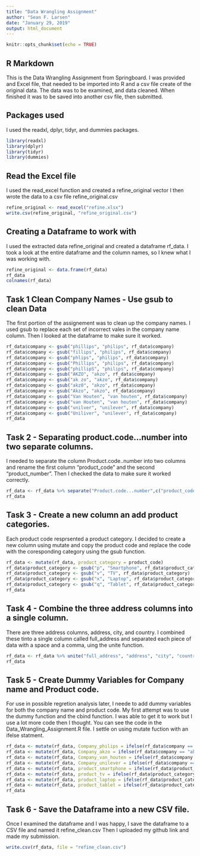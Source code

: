```yaml
---
title: "Data Wrangling Assignment"
author: "Sean F. Larsen"
date: "January 29, 2019"
output: html_document
---
```


```r
knitr::opts_chunk$set(echo = TRUE)
```

## R Markdown

This is the Data Wrangling Assignment from Springboard.  I was provided and Excel file, that needed to be imported into R and a csv file create of the original data.  The data was to be examined, and data cleaned.  When finished it was to be saved into another csv file, then submitted.

## Packages used

I used the readxl, dplyr, tidyr, and dummies packages.


```r
library(readxl)
library(dplyr)
library(tidyr)
library(dummies)
```

## Read the Excel file

I used the read_excel function and created a refine_original vector
I then wrote the data to a csv file refine_original.csv

```r
refine_original <- read_excel("refine.xlsx")
write.csv(refine_original, "refine_original.csv")
```

## Creating a Dataframe to work with

I used the extracted data refine_original and created a dataframe rf_data.
I took a look at the entire dataframe and the column names, so I knew what I was working with.

```r
refine_original <- data.frame(rf_data)
rf_data
colnames(rf_data)
```

## Task 1 Clean Company Names - Use gsub to clean Data

The first portion of the assignement was to clean up the company names.  I used gsub to replace each set of incorrect vales in the company name column. Then I looked at the dataframe to make sure it worked.

```r
rf_data$company <- gsub("phillips", "philips", rf_data$company)
rf_data$company <- gsub("fillips", "philips", rf_data$company)
rf_data$company <- gsub("phlips", "philips", rf_data$company)
rf_data$company <- gsub("Phillips", "philips", rf_data$company)
rf_data$company <- gsub("phillipS", "philips", rf_data$company)
rf_data$company <- gsub("AKZO", "akzo", rf_data$company)
rf_data$company <- gsub("ak zo", "akzo", rf_data$company)
rf_data$company <- gsub("akz0", "akzo", rf_data$company)
rf_data$company <- gsub("Akzo", "akzo", rf_data$company)
rf_data$company <- gsub("Van Houten", "van houten", rf_data$company)
rf_data$company <- gsub("van Houten", "van houten", rf_data$company)
rf_data$company <- gsub("unilver", "unilever", rf_data$company)
rf_data$company <- gsub("Uniliver", "unilever", rf_data$company)
rf_data
```


## Task 2 - Separating product.code...number into two separate columns.

I needed to separate the column Product.code..number into two columns and rename the first column "product_code" and the second "product_number". Then I checked the data to make sure it worked correctly.

```r
rf_data <- rf_data %>% separate("Product.code...number",c("product_code", "product_number"),"-", remove = TRUE)
rf_data
```

## Task 3 - Create a new column an add product categories.

Each product code resprsented a product category.  I decided to create a new column using mutate and copy the product code and replace the code with the coresponding category using the gsub function.

```r
rf_data <- mutate(rf_data, product_category = product_code)
rf_data$product_category <- gsub("p", "Smartphone", rf_data$product_category)
rf_data$product_category <- gsub("v", "TV", rf_data$product_category)
rf_data$product_category <- gsub("x", "Laptop", rf_data$product_category)
rf_data$product_category <- gsub("q", "Tablet", rf_data$product_category)
rf_data
```

## Task 4 - Combine the three address columns into a single column.

There are three address columns, address, city, and country.  I combined these tinto a single column called full_address and separated each piece of data with a space and a comma, uing the unite function.

```r
rf_data <- rf_data %>% unite("full_address", "address", "city", "country", sep = ", ")
rf_data
```

## Task 5 - Create Dummy Variables for Company name and Product code.
For use in possible regretion analysis later, I neede to add dummy variables for both the company name and product code.
My first attempt was to use the dummy function and the cbind function.  I was able to get it to work but I use a lot more code then I thought. You can see the code in the Data_Wrangling_Assignment.R file.  I settle on using mutate fuction with an ifelse statment.

```r
rf_data <- mutate(rf_data, Company_philips = ifelse(rf_data$company == "philips", 1, 0))
rf_data <- mutate(rf_data, Company_akzo = ifelse(rf_data$company == "akzo", 1, 0))
rf_data <- mutate(rf_data, Company_van_houten = ifelse(rf_data$company == "van houten", 1, 0))
rf_data <- mutate(rf_data, Company_unilever = ifelse(rf_data$company == "unilever", 1, 0))
rf_data <- mutate(rf_data, product_smartphone = ifelse(rf_data$product_category == "Smartphone", 1, 0))
rf_data <- mutate(rf_data, product_tv = ifelse(rf_data$product_category == "TV", 1, 0))
rf_data <- mutate(rf_data, product_laptop = ifelse(rf_data$product_category == "Laptop", 1, 0))
rf_data <- mutate(rf_data, product_tablet = ifelse(rf_data$product_category == "Tablet", 1, 0))
rf_data
```

## Task 6 - Save the Dataframe into a new CSV file.

Once I examined the dataframe and I was happy, I save the dataframe to a CSV file and named it refine_clean.csv
Then I uploaded my github link and made my submission.

```r
write.csv(rf_data, file = "refine_clean.csv")
```

